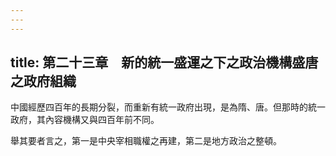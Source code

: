 ```yaml
---
---
---
```

title: 第二十三章　新的統一盛運之下之政治機構盛唐之政府組織
---




中國經歷四百年的長期分裂，而重新有統一政府出現，是為隋、唐。但那時的統一政府，其內容機構又與四百年前不同。

舉其要者言之，第一是中央宰相職權之再建，第二是地方政治之整頓。